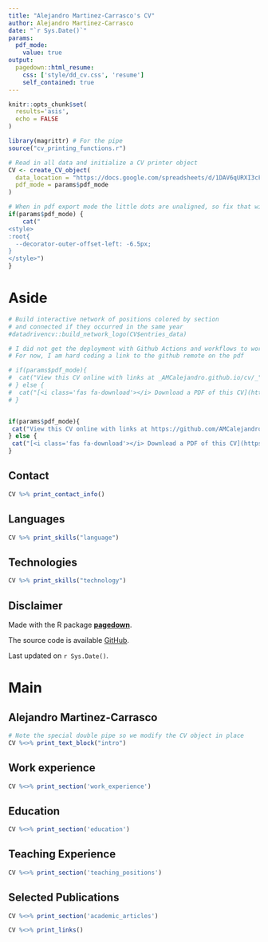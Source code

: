 ```yaml
---
title: "Alejandro Martinez-Carrasco's CV"
author: Alejandro Martinez-Carrasco
date: "`r Sys.Date()`"
params:
  pdf_mode:
    value: true
output:
  pagedown::html_resume:
    css: ['style/dd_cv.css', 'resume']
    self_contained: true
---
```


```r
knitr::opts_chunk$set(
  results='asis', 
  echo = FALSE
)

library(magrittr) # For the pipe
source("cv_printing_functions.r")

# Read in all data and initialize a CV printer object
CV <- create_CV_object(
  data_location = "https://docs.google.com/spreadsheets/d/1DAV6qURXI3cF77zc3cpIjKftcgwQa8NwWCxTZ28U__E/edit?usp=sharing",  
  pdf_mode = params$pdf_mode
)
```


```r
# When in pdf export mode the little dots are unaligned, so fix that with some conditional CSS.
if(params$pdf_mode) {
    cat("
<style>
:root{
  --decorator-outer-offset-left: -6.5px;
}
</style>")
}
```


Aside
================================================================================

```r
# Build interactive network of positions colored by section
# and connected if they occurred in the same year
#datadrivencv::build_network_logo(CV$entries_data)
```


```r

# I did not get the deployment with Github Actions and workflows to work
# For now, I am hard coding a link to the github remote on the pdf

# if(params$pdf_mode){
#  cat("View this CV online with links at _AMCalejandro.github.io/cv/_")
# } else {
#  cat("[<i class='fas fa-download'></i> Download a PDF of this CV](https://github.com/AMCalejandro/cv/raw/gh-pages/amc_cv.pdf)")
# }


if(params$pdf_mode){
 cat("View this CV online with links at https://github.com/AMCalejandro/cv/")
} else {
 cat("[<i class='fas fa-download'></i> Download a PDF of this CV](https://github.com/AMCalejandro/cv/raw/gh-pages/amc_cv.pdf)")
}

```

Contact {#contact}
--------------------------------------------------------------------------------

```r
CV %>% print_contact_info()
```



Languages {#skills}
--------------------------------------------------------------------------------

```r
CV %>% print_skills("language")
```


Technologies {#technologies}
--------------------------------------------------------------------------------

```r
CV %>% print_skills("technology")
```


Disclaimer {#disclaimer}
--------------------------------------------------------------------------------

Made with the R package [**pagedown**](https://github.com/rstudio/pagedown).  

The source code is available [GitHub](https://github.com/AMCalejandro/cv).  

Last updated on `r Sys.Date()`.


Main
================================================================================

Alejandro Martinez-Carrasco {#title}
--------------------------------------------------------------------------------

```r
# Note the special double pipe so we modify the CV object in place
CV %<>% print_text_block("intro") 
```


Work experience {data-icon=suitcase}
--------------------------------------------------------------------------------

```r
CV %<>% print_section('work_experience')
```


Education {data-icon=graduation-cap data-concise=true}
--------------------------------------------------------------------------------

```r
CV %<>% print_section('education')
```


<!-- These breaks just force a new page so section doesnt get cut off -->

Teaching Experience {data-icon=chalkboard-teacher}
--------------------------------------------------------------------------------


<!-- ::: aside -->
<!-- ```{r} -->
<!-- CV %<>% print_text_block('teaching_experience_aside') -->
<!-- ``` -->
<!-- ::: -->


```r
CV %<>% print_section('teaching_positions')
```



Selected Publications {data-icon=book}
--------------------------------------------------------------------------------


```r
CV %<>% print_section('academic_articles')
```




```r
CV %<>% print_links()
```

